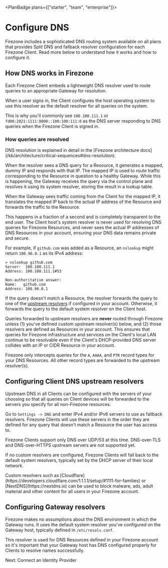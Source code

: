 
<PlanBadge plans={["starter", "team", "enterprise"]}>

# Configure DNS

</PlanBadge>

Firezone includes a sophisticated DNS routing system available on all plans that
provides Split DNS and fallback resolver configuration for each Firezone Client.
Read more below to understand how it works and how to configure it.

## How DNS works in Firezone

Each Firezone Client embeds a lightweight DNS resolver used to route queries to
an appropriate Gateway for resolution.

When a user signs in, the Client configures the host operating system to use
this resolver as the default resolver for all queries on the system.

This is why you'll commonly see `100.100.111.1` or
`fd00:2021:1111:8000::100:100:111:0` as the DNS server responding to DNS queries
when the Firezone Client is signed in.

### How queries are resolved

<Alert color="info">
  DNS resolution is explained in detail in the [Firezone architecture
  docs](/kb/architecture/critical-sequences#dns-resolution).
</Alert>

When the resolver sees a DNS query for a Resource, it generates a mapped, dummy
IP and responds with that IP. The mapped IP is used to route traffic
corresponding to the Resource in question to a healthy Gateway. While this is
happening, the Gateway receives the query via the control plane and resolves it
using its system resolver, storing the result in a lookup table.

When the Gateway sees traffic coming from the Client for the mapped IP, it
translates the mapped IP back to the actual IP address of the Resource and
forwards the traffic to the Resource.

This happens in a fraction of a second and is completely transparent to the end
user. The Client host's system resolver is never used for resolving DNS queries
for Firezone Resources, and never sees the actual IP addresses of DNS Resources
in your account, ensuring your DNS data remains private and secure.

For example, if `github.com` was added as a Resource, an `nslookup` might return
`100.96.0.1` as its IPv4 address:

```text
> nslookup github.com
Server:  100.100.111.1
Address: 100.100.111.1#53

Non-authoritative answer:
Name:	github.com
Address: 100.96.0.1
```

If the query doesn't match a Resource, the resolver forwards the query to one of
the [upstream resolvers](#configuring-client-dns-upstream-resolvers) if
configured in your account. Otherwise, it forwards the query to the default
system resolver on the Client host.

<Alert color="warning">

Queries forwarded to upstream resolvers are **never** routed through Firezone
unless (1) you've defined custom upstream resolver(s) below, and (2) those
resolvers are defined as Resources in your account. This ensures that queries
for Firezone infrastructure and services on the Client's local LAN continue to
be resolvable even if the Client's DHCP-provided DNS server collides with an IP
or CIDR Resource in your account.

</Alert>

<Alert color="info">

Firezone only intercepts queries for the `A`, `AAAA`, and `PTR` record types for
your DNS Resources. All other record types are forwarded to the upstream
resolver(s).

</Alert>

## Configuring Client DNS upstream resolvers

Upstream DNS in all Clients can be configured with the servers of your choosing
so that all queries on Client devices will be forwarded to the servers you
specify for all non-Firezone resources.

Go to `Settings -> DNS` and enter IPv4 and/or IPv6 servers to use as fallback
resolvers. Firezone Clients will use these servers in the order they are defined
for any query that doesn't match a Resource the user has access to.

<Alert color="warning">
  Firezone Clients support only DNS over UDP/53 at this time. DNS-over-TLS and
  DNS-over-HTTPS upstream servers are not supported yet.
</Alert>

If no custom resolvers are configured, Firezone Clients will fall back to the
default system resolvers, typically set by the DHCP server of their local
network.

<Alert color="info">
  Custom resolvers such as
  [Cloudflare](https://developers.cloudflare.com/1.1.1.1/setup/#1111-for-families)
  or [NextDNS](https://nextdns.io) can be used to block malware, ads, adult
  material and other content for all users in your Firezone account.
</Alert>

## Configuring Gateway resolvers

Firezone makes no assumptions about the DNS environment in which the Gateway
runs. It uses the default system resolver you've configured on the Gateway host,
typically defined in `/etc/resolv.conf`.

This resolver is used for DNS Resources defined in your Firezone account so it's
important that your Gateway host has DNS configured properly for Clients to
resolve names successfully.

<NextStep href="/kb/authenticate">Next: Connect an Identity Provider</NextStep>

<SupportOptions />
